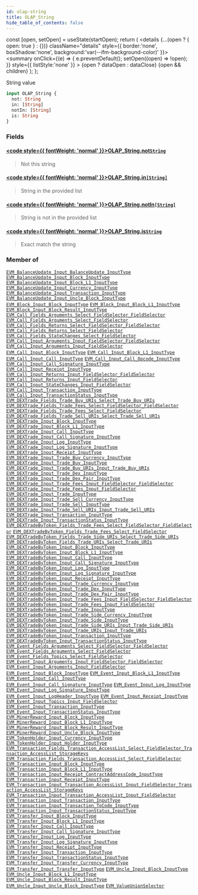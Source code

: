 ```yaml
---
id: olap-string
title: OLAP_String
hide_table_of_contents: false
---
```







  const [open, setOpen] = useState(startOpen);
  return (
    <details {...(open ? { open: true } : {})} className="details" style={{ border:'none', boxShadow:'none', background:'var(--ifm-background-color)' }}>
      <summary
        onClick={(e) => {
          e.preventDefault();
          setOpen((open) => !open);
        }}
        style={{ listStyle:'none' }}
      >
      {open ? dataOpen : dataClose}
      </summary>
      {open && children}
    </details>
  );
};








String value


```graphql
input OLAP_String {
  not: String
  in: [String]
  notIn: [String]
  is: String
}
```




### Fields

#### [<code style={{ fontWeight: 'normal' }}>OLAP_String.<b>not</b></code>](#)<Bullet />[`String`](/docs/graphql-reference/scalars/string) <Badge class="badge badge--secondary" text="scalar"/> 
> 
> 
> Not this string
> 

#### [<code style={{ fontWeight: 'normal' }}>OLAP_String.<b>in</b></code>](#)<Bullet />[`[String]`](/docs/graphql-reference/scalars/string) <Badge class="badge badge--secondary" text="list"/> <Badge class="badge badge--secondary" text="scalar"/> 
> 
> 
> String in the provided list
> 

#### [<code style={{ fontWeight: 'normal' }}>OLAP_String.<b>notIn</b></code>](#)<Bullet />[`[String]`](/docs/graphql-reference/scalars/string) <Badge class="badge badge--secondary" text="list"/> <Badge class="badge badge--secondary" text="scalar"/> 
> 
> 
> String is not in the provided list
> 

#### [<code style={{ fontWeight: 'normal' }}>OLAP_String.<b>is</b></code>](#)<Bullet />[`String`](/docs/graphql-reference/scalars/string) <Badge class="badge badge--secondary" text="scalar"/> 
> 
> 
> Exact match the string
> 



### Member of

[`EVM_BalanceUpdate_Input_BalanceUpdate_InputType`](/docs/graphql-reference/inputs/evm-balance-update-input-balance-update-input-type)  <Badge class="badge badge--secondary" text="input"/><Bullet />[`EVM_BalanceUpdate_Input_Block_InputType`](/docs/graphql-reference/inputs/evm-balance-update-input-block-input-type)  <Badge class="badge badge--secondary" text="input"/><Bullet />[`EVM_BalanceUpdate_Input_Block_L1_InputType`](/docs/graphql-reference/inputs/evm-balance-update-input-block-l1-input-type)  <Badge class="badge badge--secondary" text="input"/><Bullet />[`EVM_BalanceUpdate_Input_Currency_InputType`](/docs/graphql-reference/inputs/evm-balance-update-input-currency-input-type)  <Badge class="badge badge--secondary" text="input"/><Bullet />[`EVM_BalanceUpdate_Input_Transaction_InputType`](/docs/graphql-reference/inputs/evm-balance-update-input-transaction-input-type)  <Badge class="badge badge--secondary" text="input"/><Bullet />[`EVM_BalanceUpdate_Input_Uncle_Block_InputType`](/docs/graphql-reference/inputs/evm-balance-update-input-uncle-block-input-type)  <Badge class="badge badge--secondary" text="input"/><Bullet />[`EVM_Block_Input_Block_InputType`](/docs/graphql-reference/inputs/evm-block-input-block-input-type)  <Badge class="badge badge--secondary" text="input"/><Bullet />[`EVM_Block_Input_Block_L1_InputType`](/docs/graphql-reference/inputs/evm-block-input-block-l1-input-type)  <Badge class="badge badge--secondary" text="input"/><Bullet />[`EVM_Block_Input_Block_Result_InputType`](/docs/graphql-reference/inputs/evm-block-input-block-result-input-type)  <Badge class="badge badge--secondary" text="input"/><Bullet />[`EVM_Call_Fields_Arguments_Select_FieldSelector_FieldSelector`](/docs/graphql-reference/inputs/evm-call-fields-arguments-select-field-selector-field-selector)  <Badge class="badge badge--secondary" text="input"/><Bullet />[`EVM_Call_Fields_Arguments_Select_FieldSelector`](/docs/graphql-reference/inputs/evm-call-fields-arguments-select-field-selector)  <Badge class="badge badge--secondary" text="input"/><Bullet />[`EVM_Call_Fields_Returns_Select_FieldSelector_FieldSelector`](/docs/graphql-reference/inputs/evm-call-fields-returns-select-field-selector-field-selector)  <Badge class="badge badge--secondary" text="input"/><Bullet />[`EVM_Call_Fields_Returns_Select_FieldSelector`](/docs/graphql-reference/inputs/evm-call-fields-returns-select-field-selector)  <Badge class="badge badge--secondary" text="input"/><Bullet />[`EVM_Call_Fields_StateChanges_Select_FieldSelector`](/docs/graphql-reference/inputs/evm-call-fields-state-changes-select-field-selector)  <Badge class="badge badge--secondary" text="input"/><Bullet />[`EVM_Call_Input_Arguments_Input_FieldSelector_FieldSelector`](/docs/graphql-reference/inputs/evm-call-input-arguments-input-field-selector-field-selector)  <Badge class="badge badge--secondary" text="input"/><Bullet />[`EVM_Call_Input_Arguments_Input_FieldSelector`](/docs/graphql-reference/inputs/evm-call-input-arguments-input-field-selector)  <Badge class="badge badge--secondary" text="input"/><Bullet />[`EVM_Call_Input_Block_InputType`](/docs/graphql-reference/inputs/evm-call-input-block-input-type)  <Badge class="badge badge--secondary" text="input"/><Bullet />[`EVM_Call_Input_Block_L1_InputType`](/docs/graphql-reference/inputs/evm-call-input-block-l1-input-type)  <Badge class="badge badge--secondary" text="input"/><Bullet />[`EVM_Call_Input_Call_InputType`](/docs/graphql-reference/inputs/evm-call-input-call-input-type)  <Badge class="badge badge--secondary" text="input"/><Bullet />[`EVM_Call_Input_Call_Opcode_InputType`](/docs/graphql-reference/inputs/evm-call-input-call-opcode-input-type)  <Badge class="badge badge--secondary" text="input"/><Bullet />[`EVM_Call_Input_Call_Signature_InputType`](/docs/graphql-reference/inputs/evm-call-input-call-signature-input-type)  <Badge class="badge badge--secondary" text="input"/><Bullet />[`EVM_Call_Input_Receipt_InputType`](/docs/graphql-reference/inputs/evm-call-input-receipt-input-type)  <Badge class="badge badge--secondary" text="input"/><Bullet />[`EVM_Call_Input_Returns_Input_FieldSelector_FieldSelector`](/docs/graphql-reference/inputs/evm-call-input-returns-input-field-selector-field-selector)  <Badge class="badge badge--secondary" text="input"/><Bullet />[`EVM_Call_Input_Returns_Input_FieldSelector`](/docs/graphql-reference/inputs/evm-call-input-returns-input-field-selector)  <Badge class="badge badge--secondary" text="input"/><Bullet />[`EVM_Call_Input_StateChanges_Input_FieldSelector`](/docs/graphql-reference/inputs/evm-call-input-state-changes-input-field-selector)  <Badge class="badge badge--secondary" text="input"/><Bullet />[`EVM_Call_Input_Transaction_InputType`](/docs/graphql-reference/inputs/evm-call-input-transaction-input-type)  <Badge class="badge badge--secondary" text="input"/><Bullet />[`EVM_Call_Input_TransactionStatus_InputType`](/docs/graphql-reference/inputs/evm-call-input-transaction-status-input-type)  <Badge class="badge badge--secondary" text="input"/><Bullet />[`EVM_DEXTrade_Fields_Trade_Buy_URIs_Select_Trade_Buy_URIs`](/docs/graphql-reference/inputs/evm-dextrade-fields-trade-buy-uris-select-trade-buy-uris)  <Badge class="badge badge--secondary" text="input"/><Bullet />[`EVM_DEXTrade_Fields_Trade_Fees_Select_FieldSelector_FieldSelector`](/docs/graphql-reference/inputs/evm-dextrade-fields-trade-fees-select-field-selector-field-selector)  <Badge class="badge badge--secondary" text="input"/><Bullet />[`EVM_DEXTrade_Fields_Trade_Fees_Select_FieldSelector`](/docs/graphql-reference/inputs/evm-dextrade-fields-trade-fees-select-field-selector)  <Badge class="badge badge--secondary" text="input"/><Bullet />[`EVM_DEXTrade_Fields_Trade_Sell_URIs_Select_Trade_Sell_URIs`](/docs/graphql-reference/inputs/evm-dextrade-fields-trade-sell-uris-select-trade-sell-uris)  <Badge class="badge badge--secondary" text="input"/><Bullet />[`EVM_DEXTrade_Input_Block_InputType`](/docs/graphql-reference/inputs/evm-dextrade-input-block-input-type)  <Badge class="badge badge--secondary" text="input"/><Bullet />[`EVM_DEXTrade_Input_Block_L1_InputType`](/docs/graphql-reference/inputs/evm-dextrade-input-block-l1-input-type)  <Badge class="badge badge--secondary" text="input"/><Bullet />[`EVM_DEXTrade_Input_Call_InputType`](/docs/graphql-reference/inputs/evm-dextrade-input-call-input-type)  <Badge class="badge badge--secondary" text="input"/><Bullet />[`EVM_DEXTrade_Input_Call_Signature_InputType`](/docs/graphql-reference/inputs/evm-dextrade-input-call-signature-input-type)  <Badge class="badge badge--secondary" text="input"/><Bullet />[`EVM_DEXTrade_Input_Log_InputType`](/docs/graphql-reference/inputs/evm-dextrade-input-log-input-type)  <Badge class="badge badge--secondary" text="input"/><Bullet />[`EVM_DEXTrade_Input_Log_Signature_InputType`](/docs/graphql-reference/inputs/evm-dextrade-input-log-signature-input-type)  <Badge class="badge badge--secondary" text="input"/><Bullet />[`EVM_DEXTrade_Input_Receipt_InputType`](/docs/graphql-reference/inputs/evm-dextrade-input-receipt-input-type)  <Badge class="badge badge--secondary" text="input"/><Bullet />[`EVM_DEXTrade_Input_Trade_Buy_Currency_InputType`](/docs/graphql-reference/inputs/evm-dextrade-input-trade-buy-currency-input-type)  <Badge class="badge badge--secondary" text="input"/><Bullet />[`EVM_DEXTrade_Input_Trade_Buy_InputType`](/docs/graphql-reference/inputs/evm-dextrade-input-trade-buy-input-type)  <Badge class="badge badge--secondary" text="input"/><Bullet />[`EVM_DEXTrade_Input_Trade_Buy_URIs_Input_Trade_Buy_URIs`](/docs/graphql-reference/inputs/evm-dextrade-input-trade-buy-uris-input-trade-buy-uris)  <Badge class="badge badge--secondary" text="input"/><Bullet />[`EVM_DEXTrade_Input_Trade_Dex_InputType`](/docs/graphql-reference/inputs/evm-dextrade-input-trade-dex-input-type)  <Badge class="badge badge--secondary" text="input"/><Bullet />[`EVM_DEXTrade_Input_Trade_Dex_Pair_InputType`](/docs/graphql-reference/inputs/evm-dextrade-input-trade-dex-pair-input-type)  <Badge class="badge badge--secondary" text="input"/><Bullet />[`EVM_DEXTrade_Input_Trade_Fees_Input_FieldSelector_FieldSelector`](/docs/graphql-reference/inputs/evm-dextrade-input-trade-fees-input-field-selector-field-selector)  <Badge class="badge badge--secondary" text="input"/><Bullet />[`EVM_DEXTrade_Input_Trade_Fees_Input_FieldSelector`](/docs/graphql-reference/inputs/evm-dextrade-input-trade-fees-input-field-selector)  <Badge class="badge badge--secondary" text="input"/><Bullet />[`EVM_DEXTrade_Input_Trade_InputType`](/docs/graphql-reference/inputs/evm-dextrade-input-trade-input-type)  <Badge class="badge badge--secondary" text="input"/><Bullet />[`EVM_DEXTrade_Input_Trade_Sell_Currency_InputType`](/docs/graphql-reference/inputs/evm-dextrade-input-trade-sell-currency-input-type)  <Badge class="badge badge--secondary" text="input"/><Bullet />[`EVM_DEXTrade_Input_Trade_Sell_InputType`](/docs/graphql-reference/inputs/evm-dextrade-input-trade-sell-input-type)  <Badge class="badge badge--secondary" text="input"/><Bullet />[`EVM_DEXTrade_Input_Trade_Sell_URIs_Input_Trade_Sell_URIs`](/docs/graphql-reference/inputs/evm-dextrade-input-trade-sell-uris-input-trade-sell-uris)  <Badge class="badge badge--secondary" text="input"/><Bullet />[`EVM_DEXTrade_Input_Transaction_InputType`](/docs/graphql-reference/inputs/evm-dextrade-input-transaction-input-type)  <Badge class="badge badge--secondary" text="input"/><Bullet />[`EVM_DEXTrade_Input_TransactionStatus_InputType`](/docs/graphql-reference/inputs/evm-dextrade-input-transaction-status-input-type)  <Badge class="badge badge--secondary" text="input"/><Bullet />[`EVM_DEXTradeByToken_Fields_Trade_Fees_Select_FieldSelector_FieldSelector`](/docs/graphql-reference/inputs/evm-dextrade-by-token-fields-trade-fees-select-field-selector-field-selector)  <Badge class="badge badge--secondary" text="input"/><Bullet />[`EVM_DEXTradeByToken_Fields_Trade_Fees_Select_FieldSelector`](/docs/graphql-reference/inputs/evm-dextrade-by-token-fields-trade-fees-select-field-selector)  <Badge class="badge badge--secondary" text="input"/><Bullet />[`EVM_DEXTradeByToken_Fields_Trade_Side_URIs_Select_Trade_Side_URIs`](/docs/graphql-reference/inputs/evm-dextrade-by-token-fields-trade-side-uris-select-trade-side-uris)  <Badge class="badge badge--secondary" text="input"/><Bullet />[`EVM_DEXTradeByToken_Fields_Trade_URIs_Select_Trade_URIs`](/docs/graphql-reference/inputs/evm-dextrade-by-token-fields-trade-uris-select-trade-uris)  <Badge class="badge badge--secondary" text="input"/><Bullet />[`EVM_DEXTradeByToken_Input_Block_InputType`](/docs/graphql-reference/inputs/evm-dextrade-by-token-input-block-input-type)  <Badge class="badge badge--secondary" text="input"/><Bullet />[`EVM_DEXTradeByToken_Input_Block_L1_InputType`](/docs/graphql-reference/inputs/evm-dextrade-by-token-input-block-l1-input-type)  <Badge class="badge badge--secondary" text="input"/><Bullet />[`EVM_DEXTradeByToken_Input_Call_InputType`](/docs/graphql-reference/inputs/evm-dextrade-by-token-input-call-input-type)  <Badge class="badge badge--secondary" text="input"/><Bullet />[`EVM_DEXTradeByToken_Input_Call_Signature_InputType`](/docs/graphql-reference/inputs/evm-dextrade-by-token-input-call-signature-input-type)  <Badge class="badge badge--secondary" text="input"/><Bullet />[`EVM_DEXTradeByToken_Input_Log_InputType`](/docs/graphql-reference/inputs/evm-dextrade-by-token-input-log-input-type)  <Badge class="badge badge--secondary" text="input"/><Bullet />[`EVM_DEXTradeByToken_Input_Log_Signature_InputType`](/docs/graphql-reference/inputs/evm-dextrade-by-token-input-log-signature-input-type)  <Badge class="badge badge--secondary" text="input"/><Bullet />[`EVM_DEXTradeByToken_Input_Receipt_InputType`](/docs/graphql-reference/inputs/evm-dextrade-by-token-input-receipt-input-type)  <Badge class="badge badge--secondary" text="input"/><Bullet />[`EVM_DEXTradeByToken_Input_Trade_Currency_InputType`](/docs/graphql-reference/inputs/evm-dextrade-by-token-input-trade-currency-input-type)  <Badge class="badge badge--secondary" text="input"/><Bullet />[`EVM_DEXTradeByToken_Input_Trade_Dex_InputType`](/docs/graphql-reference/inputs/evm-dextrade-by-token-input-trade-dex-input-type)  <Badge class="badge badge--secondary" text="input"/><Bullet />[`EVM_DEXTradeByToken_Input_Trade_Dex_Pair_InputType`](/docs/graphql-reference/inputs/evm-dextrade-by-token-input-trade-dex-pair-input-type)  <Badge class="badge badge--secondary" text="input"/><Bullet />[`EVM_DEXTradeByToken_Input_Trade_Fees_Input_FieldSelector_FieldSelector`](/docs/graphql-reference/inputs/evm-dextrade-by-token-input-trade-fees-input-field-selector-field-selector)  <Badge class="badge badge--secondary" text="input"/><Bullet />[`EVM_DEXTradeByToken_Input_Trade_Fees_Input_FieldSelector`](/docs/graphql-reference/inputs/evm-dextrade-by-token-input-trade-fees-input-field-selector)  <Badge class="badge badge--secondary" text="input"/><Bullet />[`EVM_DEXTradeByToken_Input_Trade_InputType`](/docs/graphql-reference/inputs/evm-dextrade-by-token-input-trade-input-type)  <Badge class="badge badge--secondary" text="input"/><Bullet />[`EVM_DEXTradeByToken_Input_Trade_Side_Currency_InputType`](/docs/graphql-reference/inputs/evm-dextrade-by-token-input-trade-side-currency-input-type)  <Badge class="badge badge--secondary" text="input"/><Bullet />[`EVM_DEXTradeByToken_Input_Trade_Side_InputType`](/docs/graphql-reference/inputs/evm-dextrade-by-token-input-trade-side-input-type)  <Badge class="badge badge--secondary" text="input"/><Bullet />[`EVM_DEXTradeByToken_Input_Trade_Side_URIs_Input_Trade_Side_URIs`](/docs/graphql-reference/inputs/evm-dextrade-by-token-input-trade-side-uris-input-trade-side-uris)  <Badge class="badge badge--secondary" text="input"/><Bullet />[`EVM_DEXTradeByToken_Input_Trade_URIs_Input_Trade_URIs`](/docs/graphql-reference/inputs/evm-dextrade-by-token-input-trade-uris-input-trade-uris)  <Badge class="badge badge--secondary" text="input"/><Bullet />[`EVM_DEXTradeByToken_Input_Transaction_InputType`](/docs/graphql-reference/inputs/evm-dextrade-by-token-input-transaction-input-type)  <Badge class="badge badge--secondary" text="input"/><Bullet />[`EVM_DEXTradeByToken_Input_TransactionStatus_InputType`](/docs/graphql-reference/inputs/evm-dextrade-by-token-input-transaction-status-input-type)  <Badge class="badge badge--secondary" text="input"/><Bullet />[`EVM_Event_Fields_Arguments_Select_FieldSelector_FieldSelector`](/docs/graphql-reference/inputs/evm-event-fields-arguments-select-field-selector-field-selector)  <Badge class="badge badge--secondary" text="input"/><Bullet />[`EVM_Event_Fields_Arguments_Select_FieldSelector`](/docs/graphql-reference/inputs/evm-event-fields-arguments-select-field-selector)  <Badge class="badge badge--secondary" text="input"/><Bullet />[`EVM_Event_Fields_Topics_Select_FieldSelector`](/docs/graphql-reference/inputs/evm-event-fields-topics-select-field-selector)  <Badge class="badge badge--secondary" text="input"/><Bullet />[`EVM_Event_Input_Arguments_Input_FieldSelector_FieldSelector`](/docs/graphql-reference/inputs/evm-event-input-arguments-input-field-selector-field-selector)  <Badge class="badge badge--secondary" text="input"/><Bullet />[`EVM_Event_Input_Arguments_Input_FieldSelector`](/docs/graphql-reference/inputs/evm-event-input-arguments-input-field-selector)  <Badge class="badge badge--secondary" text="input"/><Bullet />[`EVM_Event_Input_Block_InputType`](/docs/graphql-reference/inputs/evm-event-input-block-input-type)  <Badge class="badge badge--secondary" text="input"/><Bullet />[`EVM_Event_Input_Block_L1_InputType`](/docs/graphql-reference/inputs/evm-event-input-block-l1-input-type)  <Badge class="badge badge--secondary" text="input"/><Bullet />[`EVM_Event_Input_Call_InputType`](/docs/graphql-reference/inputs/evm-event-input-call-input-type)  <Badge class="badge badge--secondary" text="input"/><Bullet />[`EVM_Event_Input_Call_Signature_InputType`](/docs/graphql-reference/inputs/evm-event-input-call-signature-input-type)  <Badge class="badge badge--secondary" text="input"/><Bullet />[`EVM_Event_Input_Log_InputType`](/docs/graphql-reference/inputs/evm-event-input-log-input-type)  <Badge class="badge badge--secondary" text="input"/><Bullet />[`EVM_Event_Input_Log_Signature_InputType`](/docs/graphql-reference/inputs/evm-event-input-log-signature-input-type)  <Badge class="badge badge--secondary" text="input"/><Bullet />[`EVM_Event_Input_LogHeader_InputType`](/docs/graphql-reference/inputs/evm-event-input-log-header-input-type)  <Badge class="badge badge--secondary" text="input"/><Bullet />[`EVM_Event_Input_Receipt_InputType`](/docs/graphql-reference/inputs/evm-event-input-receipt-input-type)  <Badge class="badge badge--secondary" text="input"/><Bullet />[`EVM_Event_Input_Topics_Input_FieldSelector`](/docs/graphql-reference/inputs/evm-event-input-topics-input-field-selector)  <Badge class="badge badge--secondary" text="input"/><Bullet />[`EVM_Event_Input_Transaction_InputType`](/docs/graphql-reference/inputs/evm-event-input-transaction-input-type)  <Badge class="badge badge--secondary" text="input"/><Bullet />[`EVM_Event_Input_TransactionStatus_InputType`](/docs/graphql-reference/inputs/evm-event-input-transaction-status-input-type)  <Badge class="badge badge--secondary" text="input"/><Bullet />[`EVM_MinerReward_Input_Block_InputType`](/docs/graphql-reference/inputs/evm-miner-reward-input-block-input-type)  <Badge class="badge badge--secondary" text="input"/><Bullet />[`EVM_MinerReward_Input_Block_L1_InputType`](/docs/graphql-reference/inputs/evm-miner-reward-input-block-l1-input-type)  <Badge class="badge badge--secondary" text="input"/><Bullet />[`EVM_MinerReward_Input_Block_Result_InputType`](/docs/graphql-reference/inputs/evm-miner-reward-input-block-result-input-type)  <Badge class="badge badge--secondary" text="input"/><Bullet />[`EVM_MinerReward_Input_Uncle_Block_InputType`](/docs/graphql-reference/inputs/evm-miner-reward-input-uncle-block-input-type)  <Badge class="badge badge--secondary" text="input"/><Bullet />[`EVM_TokenHolder_Input_Currency_InputType`](/docs/graphql-reference/inputs/evm-token-holder-input-currency-input-type)  <Badge class="badge badge--secondary" text="input"/><Bullet />[`EVM_TokenHolder_Input_Holder_InputType`](/docs/graphql-reference/inputs/evm-token-holder-input-holder-input-type)  <Badge class="badge badge--secondary" text="input"/><Bullet />[`EVM_Transaction_Fields_Transaction_AccessList_Select_FieldSelector_Transaction_AccessList_StorageKeys`](/docs/graphql-reference/inputs/evm-transaction-fields-transaction-access-list-select-field-selector-transaction-access-list-storage-keys)  <Badge class="badge badge--secondary" text="input"/><Bullet />[`EVM_Transaction_Fields_Transaction_AccessList_Select_FieldSelector`](/docs/graphql-reference/inputs/evm-transaction-fields-transaction-access-list-select-field-selector)  <Badge class="badge badge--secondary" text="input"/><Bullet />[`EVM_Transaction_Input_Block_InputType`](/docs/graphql-reference/inputs/evm-transaction-input-block-input-type)  <Badge class="badge badge--secondary" text="input"/><Bullet />[`EVM_Transaction_Input_Block_L1_InputType`](/docs/graphql-reference/inputs/evm-transaction-input-block-l1-input-type)  <Badge class="badge badge--secondary" text="input"/><Bullet />[`EVM_Transaction_Input_Receipt_ContractAddressCode_InputType`](/docs/graphql-reference/inputs/evm-transaction-input-receipt-contract-address-code-input-type)  <Badge class="badge badge--secondary" text="input"/><Bullet />[`EVM_Transaction_Input_Receipt_InputType`](/docs/graphql-reference/inputs/evm-transaction-input-receipt-input-type)  <Badge class="badge badge--secondary" text="input"/><Bullet />[`EVM_Transaction_Input_Transaction_AccessList_Input_FieldSelector_Transaction_AccessList_StorageKeys`](/docs/graphql-reference/inputs/evm-transaction-input-transaction-access-list-input-field-selector-transaction-access-list-storage-keys)  <Badge class="badge badge--secondary" text="input"/><Bullet />[`EVM_Transaction_Input_Transaction_AccessList_Input_FieldSelector`](/docs/graphql-reference/inputs/evm-transaction-input-transaction-access-list-input-field-selector)  <Badge class="badge badge--secondary" text="input"/><Bullet />[`EVM_Transaction_Input_Transaction_InputType`](/docs/graphql-reference/inputs/evm-transaction-input-transaction-input-type)  <Badge class="badge badge--secondary" text="input"/><Bullet />[`EVM_Transaction_Input_Transaction_ToCode_InputType`](/docs/graphql-reference/inputs/evm-transaction-input-transaction-to-code-input-type)  <Badge class="badge badge--secondary" text="input"/><Bullet />[`EVM_Transaction_Input_TransactionStatus_InputType`](/docs/graphql-reference/inputs/evm-transaction-input-transaction-status-input-type)  <Badge class="badge badge--secondary" text="input"/><Bullet />[`EVM_Transfer_Input_Block_InputType`](/docs/graphql-reference/inputs/evm-transfer-input-block-input-type)  <Badge class="badge badge--secondary" text="input"/><Bullet />[`EVM_Transfer_Input_Block_L1_InputType`](/docs/graphql-reference/inputs/evm-transfer-input-block-l1-input-type)  <Badge class="badge badge--secondary" text="input"/><Bullet />[`EVM_Transfer_Input_Call_InputType`](/docs/graphql-reference/inputs/evm-transfer-input-call-input-type)  <Badge class="badge badge--secondary" text="input"/><Bullet />[`EVM_Transfer_Input_Call_Signature_InputType`](/docs/graphql-reference/inputs/evm-transfer-input-call-signature-input-type)  <Badge class="badge badge--secondary" text="input"/><Bullet />[`EVM_Transfer_Input_Log_InputType`](/docs/graphql-reference/inputs/evm-transfer-input-log-input-type)  <Badge class="badge badge--secondary" text="input"/><Bullet />[`EVM_Transfer_Input_Log_Signature_InputType`](/docs/graphql-reference/inputs/evm-transfer-input-log-signature-input-type)  <Badge class="badge badge--secondary" text="input"/><Bullet />[`EVM_Transfer_Input_Receipt_InputType`](/docs/graphql-reference/inputs/evm-transfer-input-receipt-input-type)  <Badge class="badge badge--secondary" text="input"/><Bullet />[`EVM_Transfer_Input_Transaction_InputType`](/docs/graphql-reference/inputs/evm-transfer-input-transaction-input-type)  <Badge class="badge badge--secondary" text="input"/><Bullet />[`EVM_Transfer_Input_TransactionStatus_InputType`](/docs/graphql-reference/inputs/evm-transfer-input-transaction-status-input-type)  <Badge class="badge badge--secondary" text="input"/><Bullet />[`EVM_Transfer_Input_Transfer_Currency_InputType`](/docs/graphql-reference/inputs/evm-transfer-input-transfer-currency-input-type)  <Badge class="badge badge--secondary" text="input"/><Bullet />[`EVM_Transfer_Input_Transfer_InputType`](/docs/graphql-reference/inputs/evm-transfer-input-transfer-input-type)  <Badge class="badge badge--secondary" text="input"/><Bullet />[`EVM_Uncle_Input_Block_InputType`](/docs/graphql-reference/inputs/evm-uncle-input-block-input-type)  <Badge class="badge badge--secondary" text="input"/><Bullet />[`EVM_Uncle_Input_Block_L1_InputType`](/docs/graphql-reference/inputs/evm-uncle-input-block-l1-input-type)  <Badge class="badge badge--secondary" text="input"/><Bullet />[`EVM_Uncle_Input_Block_Result_InputType`](/docs/graphql-reference/inputs/evm-uncle-input-block-result-input-type)  <Badge class="badge badge--secondary" text="input"/><Bullet />[`EVM_Uncle_Input_Uncle_Block_InputType`](/docs/graphql-reference/inputs/evm-uncle-input-uncle-block-input-type)  <Badge class="badge badge--secondary" text="input"/><Bullet />[`EVM_ValueUnionSelector`](/docs/graphql-reference/inputs/evm-value-union-selector)  <Badge class="badge badge--secondary" text="input"/>

